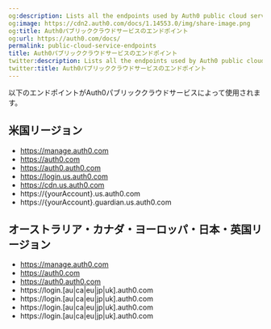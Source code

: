 ```yaml
---
og:description: Lists all the endpoints used by Auth0 public cloud service.
og:image: https://cdn2.auth0.com/docs/1.14553.0/img/share-image.png
og:title: Auth0パブリッククラウドサービスのエンドポイント
og:url: https://auth0.com/docs/
permalink: public-cloud-service-endpoints
title: Auth0パブリッククラウドサービスのエンドポイント
twitter:description: Lists all the endpoints used by Auth0 public cloud service.
twitter:title: Auth0パブリッククラウドサービスのエンドポイント
---
```


以下のエンドポイントがAuth0パブリッククラウドサービスによって使用されます。

## 米国リージョン

* https://manage.auth0.com
* https://auth0.com
* https://auth0.auth0.com
* https://login.us.auth0.com
* https://cdn.us.auth0.com
* https://{yourAccount}.us.auth0.com
* https://{yourAccount}.guardian.us.auth0.com



## オーストラリア・カナダ・ヨーロッパ・日本・英国リージョン

* https://manage.auth0.com
* https://auth0.com
* https://auth0.auth0.com
* https://login.[au|ca|eu|jp|uk].auth0.com
* https://login.[au|ca|eu|jp|uk].auth0.com
* https://login.[au|ca|eu|jp|uk].auth0.com
* https://login.[au|ca|eu|jp|uk].auth0.com
